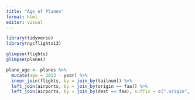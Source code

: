 ```yaml
---
title: "Age of Planes"
format: html
editor: visual
---
```




```r
library(tidyverse)
library(nycflights13)

glimpse(flights)
glimpse(planes)
```



```r
plane_age <- planes %>% 
  mutate(age = 2013 - year) %>% 
  inner_join(flights, by = join_by(tailnum)) %>%
  left_join(airports, by = join_by(origin == faa)) %>%
  left_join(airports, by = join_by(dest == faa), suffix = c(".origin", ".dest")) %>% glimpse()
  
```



```r

```



```r

```
